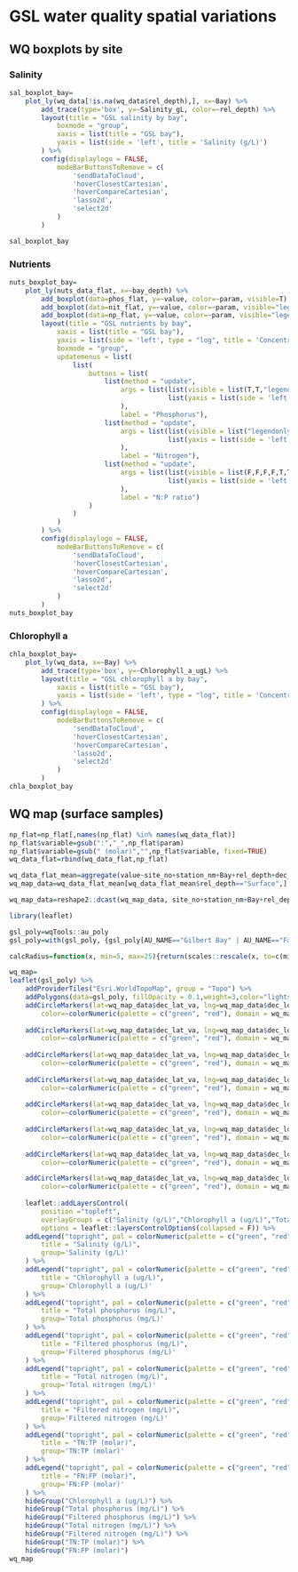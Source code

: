 # GSL water quality spatial variations {#wq-spatial}


## WQ boxplots by site
### Salinity
```r
sal_boxplot_bay=
	plot_ly(wq_data[!is.na(wq_data$rel_depth),], x=~Bay) %>% 
		add_trace(type='box', y=~Salinity_gL, color=~rel_depth) %>% 
		layout(title = "GSL salinity by bay",
			boxmode = "group",
			xaxis = list(title = "GSL bay"),
			yaxis = list(side = 'left', title = 'Salinity (g/L)')
		) %>% 
		config(displaylogo = FALSE,
			modeBarButtonsToRemove = c(
				'sendDataToCloud',
				'hoverClosestCartesian',
				'hoverCompareCartesian',
				'lasso2d',
				'select2d'
			)
		)

sal_boxplot_bay

```

### Nutrients
```r
nuts_boxplot_bay=
	plot_ly(nuts_data_flat, x=~bay_depth) %>% 
		add_boxplot(data=phos_flat, y=~value, color=~param, visible=T) %>% 
		add_boxplot(data=nit_flat, y=~value, color=~param, visible="legendonly") %>% 
		add_boxplot(data=np_flat, y=~value, color=~param, visible="legendonly") %>% 
		layout(title = "GSL nutrients by bay",
			xaxis = list(title = "GSL bay"),
			yaxis = list(side = 'left', type = "log", title = 'Concentration (mg/L)'),
			boxmode = "group",
			updatemenus = list(
				list(
					buttons = list(
						list(method = "update",
							args = list(list(visible = list(T,T,"legendonly","legendonly",F,F)),
										list(yaxis = list(side = 'left', type = "log", title = 'Concentration (mg/L)'))
							),
							label = "Phosphorus"),						
						list(method = "update",
							args = list(list(visible = list("legendonly","legendonly",T,T,F,F)),
										list(yaxis = list(side = 'left', type = "log", title = 'Concentration (mg/L)'))
							),
							label = "Nitrogen"),						
						list(method = "update",
							args = list(list(visible = list(F,F,F,F,T,T)),
										list(yaxis = list(side = 'left', type = "log", title = 'N:P ratio (molar)'))
							),
							label = "N:P ratio")
					)
				)
			)
 		) %>% 
		config(displaylogo = FALSE,
			modeBarButtonsToRemove = c(
				'sendDataToCloud',
				'hoverClosestCartesian',
				'hoverCompareCartesian',
				'lasso2d',
				'select2d'
			)
		)
nuts_boxplot_bay


```


### Chlorophyll a
```r
chla_boxplot_bay=
	plot_ly(wq_data, x=~Bay) %>% 
		add_trace(type='box', y=~Chlorophyll_a_ugL) %>% 
		layout(title = "GSL chlorophyll a by bay",
			xaxis = list(title = "GSL bay"),
			yaxis = list(side = 'left', type = "log", title = 'Concentration (ug/L)')
		) %>% 
		config(displaylogo = FALSE,
			modeBarButtonsToRemove = c(
				'sendDataToCloud',
				'hoverClosestCartesian',
				'hoverCompareCartesian',
				'lasso2d',
				'select2d'
			)
		)
chla_boxplot_bay
```

## WQ map (surface samples)
```r

np_flat=np_flat[,names(np_flat) %in% names(wq_data_flat)]
np_flat$variable=gsub(":","_",np_flat$param)
np_flat$variable=gsub(" (molar)","",np_flat$variable, fixed=TRUE)
wq_data_flat=rbind(wq_data_flat,np_flat)

wq_data_flat_mean=aggregate(value~site_no+station_nm+Bay+rel_depth+dec_lat_va+dec_long_va+variable+param+bay_depth, wq_data_flat, FUN='mean')
wq_map_data=wq_data_flat_mean[wq_data_flat_mean$rel_depth=="Surface",]

wq_map_data=reshape2::dcast(wq_map_data, site_no+station_nm+Bay+rel_depth+dec_lat_va+dec_long_va+bay_depth~variable, value.var='value')

library(leaflet)

gsl_poly=wqTools::au_poly
gsl_poly=with(gsl_poly, {gsl_poly[AU_NAME=="Gilbert Bay" | AU_NAME=="Farmington Bay" | AU_NAME=="Bear River Bay",]})

calcRadius=function(x, min=5, max=25){return(scales::rescale(x, to=c(min,max)))}

wq_map=
leaflet(gsl_poly) %>%
	addProviderTiles("Esri.WorldTopoMap", group = "Topo") %>%
	addPolygons(data=gsl_poly, fillOpacity = 0.1,weight=3,color="lightskyblue") %>%
	addCircleMarkers(lat=wq_map_data$dec_lat_va, lng=wq_map_data$dec_long_va, radius=calcRadius(wq_map_data$Salinity_gL),
		color=~colorNumeric(palette = c("green", "red"), domain = wq_map_data$Salinity_gL)(wq_map_data$Salinity_gL), group='Salinity (g/L)') %>%
		
	addCircleMarkers(lat=wq_map_data$dec_lat_va, lng=wq_map_data$dec_long_va, radius=calcRadius(wq_map_data$Chlorophyll_a_ugL),
		color=~colorNumeric(palette = c("green", "red"), domain = wq_map_data$Chlorophyll_a_ugL)(wq_map_data$Chlorophyll_a_ugL), group='Chlorophyll a (ug/L)') %>%
		
	addCircleMarkers(lat=wq_map_data$dec_lat_va, lng=wq_map_data$dec_long_va, radius=calcRadius(wq_map_data$Total_phosphorus_mgL),
		color=~colorNumeric(palette = c("green", "red"), domain = wq_map_data$Total_phosphorus_mgL)(wq_map_data$Total_phosphorus_mgL), group='Total phosphorus (mg/L)') %>%
		
	addCircleMarkers(lat=wq_map_data$dec_lat_va, lng=wq_map_data$dec_long_va, radius=calcRadius(wq_map_data$Filtered_phosphorus_mgL),
		color=~colorNumeric(palette = c("green", "red"), domain = wq_map_data$Filtered_phosphorus_mgL)(wq_map_data$Filtered_phosphorus_mgL), group='Filtered phosphorus (mg/L)') %>%
		
	addCircleMarkers(lat=wq_map_data$dec_lat_va, lng=wq_map_data$dec_long_va, radius=calcRadius(wq_map_data$Total_nitrogen_mgL),
		color=~colorNumeric(palette = c("green", "red"), domain = wq_map_data$Total_nitrogen_mgL)(wq_map_data$Total_nitrogen_mgL), group='Total nitrogen (mg/L)') %>%
		
	addCircleMarkers(lat=wq_map_data$dec_lat_va, lng=wq_map_data$dec_long_va, radius=calcRadius(wq_map_data$Filtered_nitrogen_mgL),
		color=~colorNumeric(palette = c("green", "red"), domain = wq_map_data$Filtered_nitrogen_mgL)(wq_map_data$Filtered_nitrogen_mgL), group='Filtered nitrogen (mg/L)') %>%
	
	addCircleMarkers(lat=wq_map_data$dec_lat_va, lng=wq_map_data$dec_long_va, radius=calcRadius(wq_map_data$TN_TP),
		color=~colorNumeric(palette = c("green", "red"), domain = wq_map_data$TN_TP)(wq_map_data$TN_TP), group='TN:TP (molar)') %>%

	addCircleMarkers(lat=wq_map_data$dec_lat_va, lng=wq_map_data$dec_long_va, radius=calcRadius(wq_map_data$FN_FP),
		color=~colorNumeric(palette = c("green", "red"), domain = wq_map_data$FN_FP)(wq_map_data$FN_FP), group='FN:FP (molar)') %>%
		
	leaflet::addLayersControl(
		position ="topleft",
		overlayGroups = c("Salinity (g/L)","Chlorophyll a (ug/L)","Total phosphorus (mg/L)",'Filtered phosphorus (mg/L)', "Total nitrogen (mg/L)", "Filtered nitrogen (mg/L)","TN:TP (molar)","FN:FP (molar)"),
		options = leaflet::layersControlOptions(collapsed = F)) %>%
	addLegend("topright", pal = colorNumeric(palette = c("green", "red"), domain = wq_map_data$Salinity_gL), values = ~wq_map_data$Salinity_gL,
		title = "Salinity (g/L)",
		group='Salinity (g/L)'
	) %>%
	addLegend("topright", pal = colorNumeric(palette = c("green", "red"), domain = wq_map_data$Chlorophyll_a_ugL), values = ~wq_map_data$Chlorophyll_a_ugL,
		title = "Chlorophyll a (ug/L)",
		group='Chlorophyll a (ug/L)'
	) %>%
	addLegend("topright", pal = colorNumeric(palette = c("green", "red"), domain = wq_map_data$Total_phosphorus_mgL), values = ~wq_map_data$Total_phosphorus_mgL,
		title = "Total phosphorus (mg/L)",
		group='Total phosphorus (mg/L)'
	) %>%
	addLegend("topright", pal = colorNumeric(palette = c("green", "red"), domain = wq_map_data$Filtered_phosphorus_mgL), values = ~wq_map_data$Filtered_phosphorus_mgL,
		title = "Filtered phosphorus (mg/L)",
		group='Filtered phosphorus (mg/L)'
	) %>%
	addLegend("topright", pal = colorNumeric(palette = c("green", "red"), domain = wq_map_data$Total_nitrogen_mgL), values = ~wq_map_data$Total_nitrogen_mgL,
		title = "Total nitrogen (mg/L)",
		group='Total nitrogen (mg/L)'
	) %>%
	addLegend("topright", pal = colorNumeric(palette = c("green", "red"), domain = wq_map_data$Filtered_nitrogen_mgL), values = ~wq_map_data$Filtered_nitrogen_mgL,
		title = "Filtered nitrogen (mg/L)",
		group='Filtered nitrogen (mg/L)'
	) %>%
	addLegend("topright", pal = colorNumeric(palette = c("green", "red"), domain = wq_map_data$TN_TP), values = ~wq_map_data$TN_TP,
		title = "TN:TP (molar)",
		group='TN:TP (molar)'
	) %>%
	addLegend("topright", pal = colorNumeric(palette = c("green", "red"), domain = wq_map_data$FN_FP), values = ~wq_map_data$FN_FP,
		title = "FN:FP (molar)",
		group='FN:FP (molar)'
	) %>%
	hideGroup("Chlorophyll a (ug/L)") %>%
	hideGroup("Total phosphorus (mg/L)") %>%
	hideGroup("Filtered phosphorus (mg/L)") %>%
	hideGroup("Total nitrogen (mg/L)") %>%
	hideGroup("Filtered nitrogen (mg/L)") %>%
	hideGroup("TN:TP (molar)") %>%
	hideGroup("FN:FP (molar)")
wq_map

```








